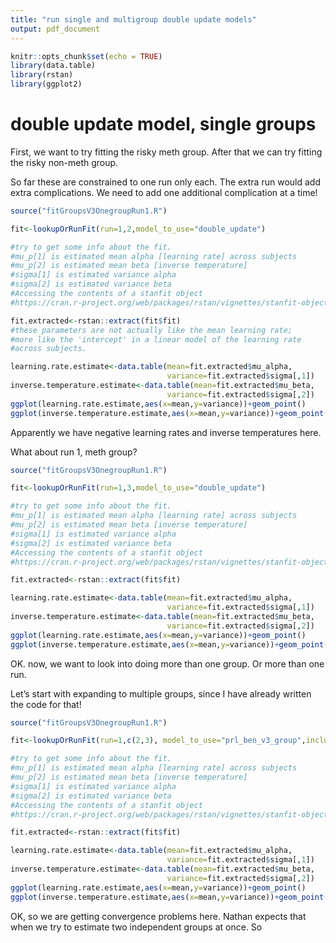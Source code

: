 ```yaml
---
title: "run single and multigroup double update models"
output: pdf_document
---
```


```r
knitr::opts_chunk$set(echo = TRUE)
library(data.table)
library(rstan)
library(ggplot2)
```

# double update model, single groups


First, we want to try fitting the risky meth group. After that we can try fitting the risky non-meth group.

So far these are constrained to one run only each. The extra run would add extra complications. We need to add one additional complication at a time!







```r

source("fitGroupsV3OnegroupRun1.R")

fit<-lookupOrRunFit(run=1,2,model_to_use="double_update")

#try to get some info about the fit.
#mu_p[1] is estimated mean alpha [learning rate] across subjects
#mu_p[2] is estimated mean beta [inverse temperature]
#sigma[1] is estimated variance alpha
#sigma[2] is estimated variance beta
#Accessing the contents of a stanfit object
#https://cran.r-project.org/web/packages/rstan/vignettes/stanfit-objects.html

fit.extracted<-rstan::extract(fit$fit)
#these parameters are not actually like the mean learning rate; 
#more like the 'intercept' in a linear model of the learning rate
#across subjects.

learning.rate.estimate<-data.table(mean=fit.extracted$mu_alpha,
                                   variance=fit.extracted$sigma[,1])
inverse.temperature.estimate<-data.table(mean=fit.extracted$mu_beta,
                                   variance=fit.extracted$sigma[,2])
ggplot(learning.rate.estimate,aes(x=mean,y=variance))+geom_point()
ggplot(inverse.temperature.estimate,aes(x=mean,y=variance))+geom_point()
```

Apparently we have negative learning rates and inverse temperatures here.

What about run 1, meth group?
```r

source("fitGroupsV3OnegroupRun1.R")

fit<-lookupOrRunFit(run=1,3,model_to_use="double_update")

#try to get some info about the fit.
#mu_p[1] is estimated mean alpha [learning rate] across subjects
#mu_p[2] is estimated mean beta [inverse temperature]
#sigma[1] is estimated variance alpha
#sigma[2] is estimated variance beta
#Accessing the contents of a stanfit object
#https://cran.r-project.org/web/packages/rstan/vignettes/stanfit-objects.html

fit.extracted<-rstan::extract(fit$fit)

learning.rate.estimate<-data.table(mean=fit.extracted$mu_alpha,
                                   variance=fit.extracted$sigma[,1])
inverse.temperature.estimate<-data.table(mean=fit.extracted$mu_beta,
                                   variance=fit.extracted$sigma[,2])
ggplot(learning.rate.estimate,aes(x=mean,y=variance))+geom_point()
ggplot(inverse.temperature.estimate,aes(x=mean,y=variance))+geom_point()

```


OK. now, we want to look into doing more than one group. Or more than one run.

Let's start with expanding to multiple groups, since I have already written the code for that!

```r

source("fitGroupsV3OnegroupRun1.R")

fit<-lookupOrRunFit(run=1,c(2,3), model_to_use="prl_ben_v3_group",includeSubjGroup = TRUE)

#try to get some info about the fit.
#mu_p[1] is estimated mean alpha [learning rate] across subjects
#mu_p[2] is estimated mean beta [inverse temperature]
#sigma[1] is estimated variance alpha
#sigma[2] is estimated variance beta
#Accessing the contents of a stanfit object
#https://cran.r-project.org/web/packages/rstan/vignettes/stanfit-objects.html

fit.extracted<-rstan::extract(fit$fit)

learning.rate.estimate<-data.table(mean=fit.extracted$mu_alpha,
                                   variance=fit.extracted$sigma[,1])
inverse.temperature.estimate<-data.table(mean=fit.extracted$mu_beta,
                                   variance=fit.extracted$sigma[,2])
ggplot(learning.rate.estimate,aes(x=mean,y=variance))+geom_point()
ggplot(inverse.temperature.estimate,aes(x=mean,y=variance))+geom_point()

```

OK, so we are getting convergence problems here. Nathan expects that when we try to estimate two independent groups at once.
So 